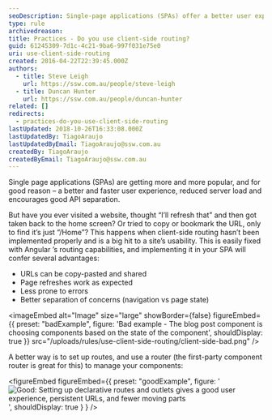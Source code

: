 ```yaml
---
seoDescription: Single-page applications (SPAs) offer a better user experience and reduced server load, but improper client-side routing can hinder usability. Implementing Angular's routing capabilities provides advantages like shareable URLs, accurate page refreshes, and improved separation of concerns.
type: rule
archivedreason:
title: Practices - Do you use client-side routing?
guid: 61245309-7d1c-4c21-9ba6-997f031e75e0
uri: use-client-side-routing
created: 2016-04-22T22:39:45.000Z
authors:
  - title: Steve Leigh
    url: https://ssw.com.au/people/steve-leigh
  - title: Duncan Hunter
    url: https://ssw.com.au/people/duncan-hunter
related: []
redirects:
  - practices-do-you-use-client-side-routing
lastUpdated: 2018-10-26T16:33:08.000Z
lastUpdatedBy: TiagoAraujo
lastUpdatedByEmail: TiagoAraujo@ssw.com.au
createdBy: TiagoAraujo
createdByEmail: TiagoAraujo@ssw.com.au
---
```


Single page applications (SPAs) are getting more and more popular, and for good reason – a better and faster user experience, reduced server load and encourages good API separation.

But have you ever visited a website, thought “I’ll refresh that” and then got taken back to the home screen? Or tried to copy or bookmark the URL, only to find it’s just “/Home”? This happens when client-side routing hasn’t been implemented properly and is a big hit to a site’s usability.
This is easily fixed with Angular ’s routing capabilities, and implementing it in your SPA will confer several advantages:

- URLs can be copy-pasted and shared
- Page refreshes work as expected
- Less prone to errors
- Better separation of concerns (navigation vs page state)

<imageEmbed
  alt="Image"
  size="large"
  showBorder={false}
  figureEmbed={{
    preset: "badExample",
    figure: 'Bad example - The blog post component is choosing components based on the state of the component',
    shouldDisplay: true
  }}
  src="/uploads/rules/use-client-side-routing/client-side-bad.png"
/>

A better way is to set up routes, and use a router (the first-party component router is great for this) to manage your components:

<figureEmbed figureEmbed={{
  preset: "goodExample",
  figure: '![Good: Setting up declarative routes and outlets gives a good user experience, persistent URLs, and fewer moving parts](client-side-good.png)',
  shouldDisplay: true
} } />
